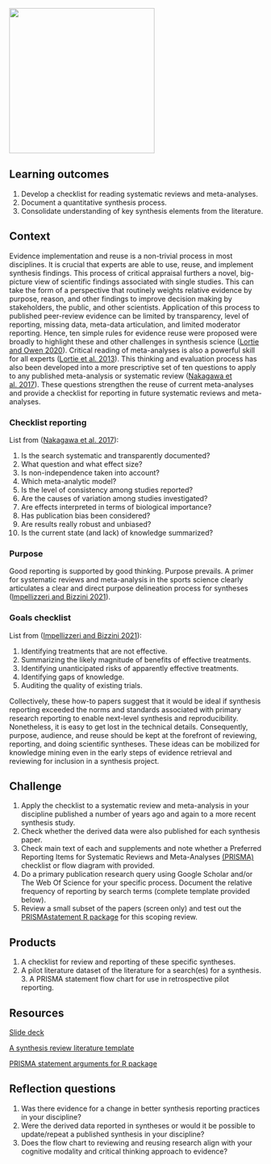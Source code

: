 ![](images/report.png){width=3in}    

## Learning outcomes 
1. Develop a checklist for reading systematic reviews and meta-analyses.  
2. Document a quantitative synthesis process.  
3. Consolidate understanding of key synthesis elements from the literature.  


## Context   
Evidence implementation and reuse is a non-trivial process in most disciplines. It is crucial that experts are able to use, reuse, and implement synthesis findings. This process of critical appraisal furthers a novel, big-picture view of scientific findings associated with single studies. This can take the form of a perspective that routinely weights relative evidence by purpose, reason, and other findings to improve decision making by stakeholders, the public, and other scientists. Application of this process to published peer-review evidence can be limited by transparency, level of reporting, missing data, meta-data articulation, and limited moderator reporting. Hence, ten simple rules for evidence reuse were proposed were broadly to highlight these and other challenges in synthesis science ([Lortie and Owen 2020](https://www.facetsjournal.com/doi/10.1139/facets-2020-0021)). Critical reading of meta-analyses is also a powerful skill for all experts ([Lortie et al. 2013](https://onlinelibrary.wiley.com/doi/10.1002/jrsm.1109)). This thinking and evaluation process has also been developed into a more prescriptive set of ten questions to apply to any published meta-analysis or systematic review ([Nakagawa et al. 2017](https://bmcbiol.biomedcentral.com/articles/10.1186/s12915-017-0357-7)). These questions strengthen the reuse of current  meta-analyses and provide a checklist for reporting in future systematic reviews and meta-analyses.  



### Checklist reporting  
List from ([Nakagawa et al. 2017](https://bmcbiol.biomedcentral.com/articles/10.1186/s12915-017-0357-7)):  

1. Is the search systematic and transparently documented?
2. What question and what effect size?  
3. Is non-independence taken into account?  
4. Which meta-analytic model?  
5. Is the level of consistency among studies reported?  
6. Are the causes of variation among studies investigated?  
7. Are effects interpreted in terms of biological importance?  
8. Has publication bias been considered?  
9. Are results really robust and unbiased?  
10. Is the current state (and lack) of knowledge summarized?  




### Purpose   
Good reporting is supported by good thinking.  Purpose prevails. A primer for  systematic reviews and meta-analysis in the sports science clearly articulates a clear and direct purpose delineation process for syntheses ([Impellizzeri and Bizzini 2021](https://www.ncbi.nlm.nih.gov/pmc/articles/PMC3474302/)).  

### Goals checklist   
List from ([Impellizzeri and Bizzini 2021](https://www.ncbi.nlm.nih.gov/pmc/articles/PMC3474302/)):  

1. Identifying treatments that are not effective.  
2. Summarizing the likely magnitude of benefits of effective treatments.  
3. Identifying unanticipated risks of apparently effective treatments.  
4. Identifying gaps of knowledge.  
5. Auditing the quality of existing trials.  

Collectively, these how-to papers suggest that it would be ideal if synthesis reporting exceeded the norms and standards associated with primary research reporting to enable next-level synthesis and reproducibility. Nonetheless, it is easy to get lost in the technical details. Consequently, purpose, audience, and reuse should be kept at the forefront of reviewing, reporting, and doing scientific syntheses. These ideas can be mobilized for knowledge mining even in the early steps of evidence retrieval and reviewing for inclusion in a synthesis project.     


## Challenge   
1. Apply the checklist to a systematic review and meta-analysis in your discipline published a number of years ago and again to a more recent synthesis study.  
2. Check whether the derived data were also published for each synthesis paper.  
3. Check main text of each and supplements and note whether a Preferred Reporting Items for Systematic Reviews and Meta-Analyses [(PRISMA)](http://www.prisma-statement.org) checklist or flow diagram with provided.  
4. Do a primary publication research query using Google Scholar and/or The Web Of Science for your specific process. Document the relative frequency of reporting by search terms (complete template provided below).  
5. Review a small subset of the papers (screen only) and test out the [PRISMAstatement R package](https://cran.r-project.org/web/packages/PRISMAstatement/index.html) for this scoping review.  

## Products  
1. A checklist for review and reporting of these specific syntheses.  
2. A pilot literature dataset of the literature for a search(es) for a synthesis. 3. A PRISMA statement flow chart for use in retrospective pilot reporting.  

## Resources  
[Slide deck](https://figshare.com/articles/presentation/Quantitative_synthesis_reporting/16608700)      

[A synthesis review literature template](https://figshare.com/articles/dataset/A_synthesis_review_literature_template/16608715)  

[PRISMA statement arguments for R package](https://figshare.com/articles/dataset/PRISMA_statement_arguments_for_R_package/16608721)  

## Reflection questions   
1. Was there evidence for a change in better synthesis reporting practices in your discipline?  
2. Were the derived data reported in syntheses or would it be possible to update/repeat a published synthesis in your discipline?    
3. Does the flow chart to reviewing and reusing research align with your cognitive modality and critical thinking approach to evidence?  
